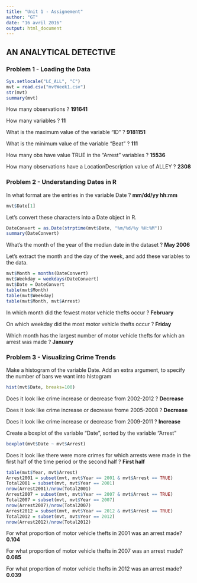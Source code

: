 ```yaml
---
title: "Unit 1 - Assignement"
author: "GT"
date: "16 avril 2016"
output: html_document
---
```


## AN ANALYTICAL DETECTIVE

### Problem 1 - Loading the Data

```r
Sys.setlocale("LC_ALL", "C")
mvt = read.csv("mvtWeek1.csv")
str(mvt)
summary(mvt)
```

How many observations ? **191641**

How many variables ? **11**

What is the maximum value of the variable "ID" ? **9181151**

What is the minimum value of the variable "Beat" ? **111**

How many obs have value TRUE in the "Arrest" variables ? **15536**

How many observations have a LocationDescription value of ALLEY ? **2308**

### Problem 2 - Understanding Dates in R

In what format are the entries in the variable Date ? **mm/dd/yy hh:mm**

```r
mvt$Date[1]
```

Let's convert these characters into a Date object in R.

```r
DateConvert = as.Date(strptime(mvt$Date, "%m/%d/%y %H:%M"))
summary(DateConvert)
```

What's the month of the year of the median date in the dataset ? **May 2006**

Let's extract the month and the day of the week, and add these variables to the data.

```r
mvt$Month = months(DateConvert)
mvt$Weekday = weekdays(DateConvert)
mvt$Date = DateConvert
table(mvt$Month)
table(mvt$Weekday)
table(mvt$Month, mvt$Arrest)
```

In which month did the fewest motor vehicle thefts occur ? **February**

On which weekday did the most motor vehicle thefts occur ? **Friday**

Which month has the largest number of motor vehicle thefts for which
an arrest was made ? **January**

### Problem 3 - Visualizing Crime Trends

Make a histogram of the variable Date. Add an extra argument, to specify the number of bars we want into histogram

```r
hist(mvt$Date, breaks=100)
```

Does it look like crime increase or decrease from 2002-2012 ? **Decrease**

Does it look like crime increase or decrease frome 2005-2008 ? **Decrease**

Does it look like crime increase or decrease from 2009-2011 ? **Increase**

Create a boxplot of the variable "Date", sorted by the variable "Arrest"

```r
boxplot(mvt$Date ~ mvt$Arrest)
```

Does it look like there were more crimes for which arrests were made in the first half of the time period or 
the second half ? **First half**

```r
table(mvt$Year, mvt$Arrest)
Arrest2001 = subset(mvt, mvt$Year == 2001 & mvt$Arrest == TRUE)
Total2001 = subset(mvt, mvt$Year == 2001)
nrow(Arrest2001)/nrow(Total2001)
Arrest2007 = subset(mvt, mvt$Year == 2007 & mvt$Arrest == TRUE)
Total2007 = subset(mvt, mvt$Year == 2007)
nrow(Arrest2007)/nrow(Total2007)
Arrest2012 = subset(mvt, mvt$Year == 2012 & mvt$Arrest == TRUE)
Total2012 = subset(mvt, mvt$Year == 2012)
nrow(Arrest2012)/nrow(Total2012)
```

For what proportion of motor vehicle thefts in 2001 was an arrest made? **0.104**

For what proportion of motor vehicle thefts in 2007 was an arrest made? **0.085**

For what proportion of motor vehicle thefts in 2012 was an arrest made? **0.039**